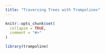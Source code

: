 ```yaml
---
title: "Traversing Trees with Trampolines"
---
```


```r
knitr::opts_chunk$set(
  collapse = TRUE,
  comment = "#>"
)
```

```r
library(trampoline)
```

